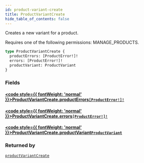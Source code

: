 ```yaml
---
id: product-variant-create
title: ProductVariantCreate
hide_table_of_contents: false
---
```








Creates a new variant for a product. 

Requires one of the following permissions: MANAGE_PRODUCTS.

```graphql
type ProductVariantCreate {
  productErrors: [ProductError!]!
  errors: [ProductError!]!
  productVariant: ProductVariant
}
```


### Fields

#### [<code style={{ fontWeight: 'normal' }}>ProductVariantCreate.<b>productErrors</b></code>](#)<Bullet />[`[ProductError!]!`](../../../developer/api-reference/objects/product-error) <Badge class="secondary" text="non-null"/> <Badge class="secondary" text="object"/>
> 
> 

#### [<code style={{ fontWeight: 'normal' }}>ProductVariantCreate.<b>errors</b></code>](#)<Bullet />[`[ProductError!]!`](../../../developer/api-reference/objects/product-error) <Badge class="secondary" text="non-null"/> <Badge class="secondary" text="object"/>
> 
> 

#### [<code style={{ fontWeight: 'normal' }}>ProductVariantCreate.<b>productVariant</b></code>](#)<Bullet />[`ProductVariant`](../../../developer/api-reference/objects/product-variant) <Badge class="secondary" text="object"/>
> 
> 



### Returned by

[`productVariantCreate`](../../../developer/api-reference/mutations/product-variant-create)  <Badge class="secondary" text="mutation"/>




